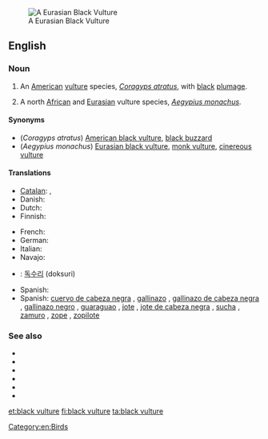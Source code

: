 [[Image:Blackvultsm.JPG|thumb|A Eurasian Black Vulture]]
==English==

===Noun===
{{en-noun|head=[[black]] [[vulture]]}}

# {{context|zoology|lang=en}} An [[American]] [[vulture]] species, ''[[Coragyps atratus]]'', with [[black]] [[plumage]].
# A north [[African]] and [[Eurasian]] vulture species, ''[[Aegypius monachus]]''.

====Synonyms====
* (''Coragyps atratus'') [[American black vulture]], [[black buzzard]]
* (''Aegypius monachus'') [[Eurasian black vulture]], [[monk vulture]], [[cinereous vulture]]

====Translations====
{{trans-top|''Coragyps atratus''}}
* [[Catalan]]: {{t|ca|zopilot|m}}, {{t|ca|urubú|m}}
* Danish: {{t|da|ravnegrib|c}}
* Dutch: {{t|nl|monniksgier|m}}
* Finnish: {{t+|fi|mustakondori}}
{{trans-mid}}
* French: {{t+|fr|vautour moine|m}}
* German: {{t|de|Rabengeier|m}}
* Italian: {{t|it|urubù dalla testa nera|m}}
* Navajo: {{t|nv|jeeshóóʼ łizhinígíí}}
{{trans-bottom}}

{{trans-see|''Aegypius monachus''|Eurasian black vulture}}

{{checktrans-top}}
* {{ttbc|ko}}: [[독수리]] (doksuri)
{{trans-mid}}
* Spanish: {{t-check|es|buitre negro|m}}
* Spanish: [[cuervo de cabeza negra]] {{g|m}} {{qualifier|Uruguay}}, [[gallinazo]] {{g|m}} {{qualifier|Colombia}}, [[gallinazo de cabeza negra]] {{g|m}} {{qualifier|Ecuador|Peru}}, [[gallinazo negro]] {{g|m}} {{qualifier|Panama}}, [[guaraguao]] {{g|m}} {{qualifier|Northeastern Venezuela}}, [[jote]] {{qualifier|Bolivia}}, [[jote de cabeza negra]] {{g|m}} {{qualifier|Argentina|Chile}}, [[sucha]] {{g|f}} {{qualifier|Bolivia}}, [[zamuro]] {{g|m}} {{qualifier|Venezuelan standard usage}}, [[zope]] {{g|m}} {{qualifier|El Salvador|Guatemala}}, [[zopilote]] {{g|m}} {{qualifier|Costa Rica|El Salvador|Guatemala|Honduras|Mexico|Nicaragua}}
{{trans-bottom}}

===See also===
* {{projectlink|wikipedia|American Black Vulture}}
* {{specieslite|Coragyps atratus}}
* {{commonslite|Coragyps atratus}}
* {{projectlink|wikipedia|Eurasian Black Vulture}}
* {{specieslite|Aegypius monachus}}
* {{commonslite|Aegypius monachus}}

[[Category:en:Birds]]

[[et:black vulture]]
[[fi:black vulture]]
[[ta:black vulture]]